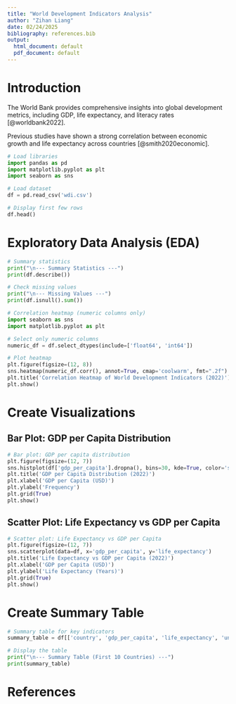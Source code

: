 ```yaml
---
title: "World Development Indicators Analysis"
author: "Zihan Liang"
date: 02/24/2025
bibliography: references.bib
output:
  html_document: default
  pdf_document: default
---
```


# Introduction

The World Bank provides comprehensive insights into global development metrics, including GDP, life expectancy, and literacy rates [@worldbank2022].

Previous studies have shown a strong correlation between economic growth and life expectancy across countries [@smith2020economic].

```python
# Load libraries
import pandas as pd
import matplotlib.pyplot as plt
import seaborn as sns

# Load dataset
df = pd.read_csv('wdi.csv')

# Display first few rows
df.head()
```

# Exploratory Data Analysis (EDA)
```python
# Summary statistics
print("\n--- Summary Statistics ---")
print(df.describe())

# Check missing values
print("\n--- Missing Values ---")
print(df.isnull().sum())

# Correlation heatmap (numeric columns only)
import seaborn as sns
import matplotlib.pyplot as plt

# Select only numeric columns
numeric_df = df.select_dtypes(include=['float64', 'int64'])

# Plot heatmap
plt.figure(figsize=(12, 8))
sns.heatmap(numeric_df.corr(), annot=True, cmap='coolwarm', fmt=".2f")
plt.title('Correlation Heatmap of World Development Indicators (2022)')
plt.show()
```

# Create Visualizations
## Bar Plot: GDP per Capita Distribution
```python
# Bar plot: GDP per capita distribution
plt.figure(figsize=(12, 7))
sns.histplot(df['gdp_per_capita'].dropna(), bins=30, kde=True, color='skyblue')
plt.title('GDP per Capita Distribution (2022)')
plt.xlabel('GDP per Capita (USD)')
plt.ylabel('Frequency')
plt.grid(True)
plt.show()
```

## Scatter Plot: Life Expectancy vs GDP per Capita
```python
# Scatter plot: Life Expectancy vs GDP per Capita
plt.figure(figsize=(12, 7))
sns.scatterplot(data=df, x='gdp_per_capita', y='life_expectancy')
plt.title('Life Expectancy vs GDP per Capita (2022)')
plt.xlabel('GDP per Capita (USD)')
plt.ylabel('Life Expectancy (Years)')
plt.grid(True)
plt.show()
```

# Create Summary Table
```python
# Summary table for key indicators
summary_table = df[['country', 'gdp_per_capita', 'life_expectancy', 'unemployment_rate', 'inflation_rate']].head(10)

# Display the table
print("\n--- Summary Table (First 10 Countries) ---")
print(summary_table)
```

# References